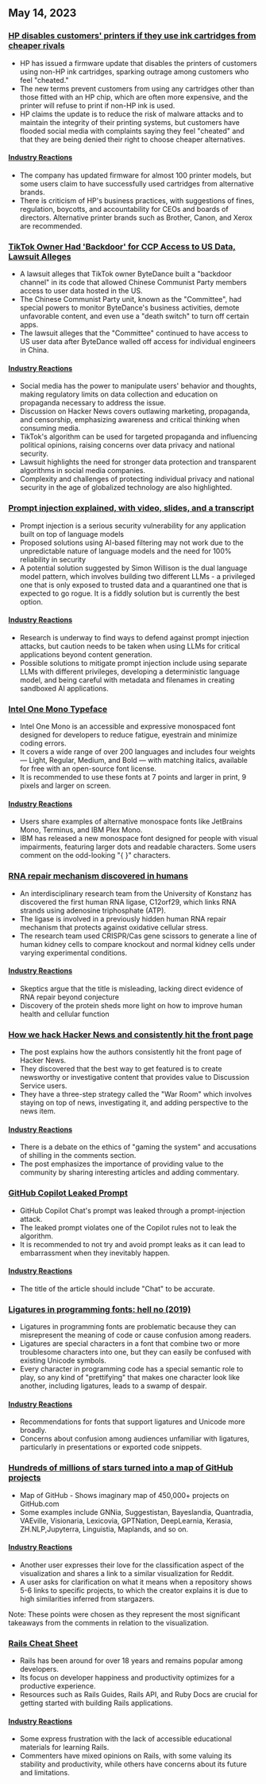 

<CallToAction />

<Steps>

## May 14, 2023

### [HP disables customers' printers if they use ink cartridges from cheaper rivals](https://www.telegraph.co.uk/money/consumer-affairs/hp-printers-computers-ink-cartridges-rivals/)

- HP has issued a firmware update that disables the printers of customers using non-HP ink cartridges, sparking outrage among customers who feel "cheated."
- The new terms prevent customers from using any cartridges other than those fitted with an HP chip, which are often more expensive, and the printer will refuse to print if non-HP ink is used.
- HP claims the update is to reduce the risk of malware attacks and to maintain the integrity of their printing systems, but customers have flooded social media with complaints saying they feel "cheated" and that they are being denied their right to choose cheaper alternatives.

#### [Industry Reactions](http://news.ycombinator.com/item?id=35930518)

- The company has updated firmware for almost 100 printer models, but some users claim to have successfully used cartridges from alternative brands.
- There is criticism of HP's business practices, with suggestions of fines, regulation, boycotts, and accountability for CEOs and boards of directors. Alternative printer brands such as Brother, Canon, and Xerox are recommended.

### [TikTok Owner Had 'Backdoor' for CCP Access to US Data, Lawsuit Alleges](https://www.businessinsider.com/new-lawsuit-alleges-tiktok-owner-let-ccp-access-user-data-2023-5)

- A lawsuit alleges that TikTok owner ByteDance built a "backdoor channel" in its code that allowed Chinese Communist Party members access to user data hosted in the US.
- The Chinese Communist Party unit, known as the "Committee", had special powers to monitor ByteDance's business activities, demote unfavorable content, and even use a "death switch" to turn off certain apps.
- The lawsuit alleges that the "Committee" continued to have access to US user data after ByteDance walled off access for individual engineers in China.

#### [Industry Reactions](http://news.ycombinator.com/item?id=35929348)

- Social media has the power to manipulate users' behavior and thoughts, making regulatory limits on data collection and education on propaganda necessary to address the issue.
- Discussion on Hacker News covers outlawing marketing, propaganda, and censorship, emphasizing awareness and critical thinking when consuming media.
- TikTok's algorithm can be used for targeted propaganda and influencing political opinions, raising concerns over data privacy and national security.
- Lawsuit highlights the need for stronger data protection and transparent algorithms in social media companies.
- Complexity and challenges of protecting individual privacy and national security in the age of globalized technology are also highlighted.

### [Prompt injection explained, with video, slides, and a transcript](https://simonwillison.net/2023/May/2/prompt-injection-explained/)

- Prompt injection is a serious security vulnerability for any application built on top of language models
- Proposed solutions using AI-based filtering may not work due to the unpredictable nature of language models and the need for 100% reliability in security
- A potential solution suggested by Simon Willison is the dual language model pattern, which involves building two different LLMs - a privileged one that is only exposed to trusted data and a quarantined one that is expected to go rogue. It is a fiddly solution but is currently the best option.

#### [Industry Reactions](http://news.ycombinator.com/item?id=35929122)

- Research is underway to find ways to defend against prompt injection attacks, but caution needs to be taken when using LLMs for critical applications beyond content generation.
- Possible solutions to mitigate prompt injection include using separate LLMs with different privileges, developing a deterministic language model, and being careful with metadata and filenames in creating sandboxed AI applications.

### [Intel One Mono Typeface](https://github.com/intel/intel-one-mono)

- Intel One Mono is an accessible and expressive monospaced font designed for developers to reduce fatigue, eyestrain and minimize coding errors.
- It covers a wide range of over 200 languages and includes four weights — Light, Regular, Medium, and Bold — with matching italics, available for free with an open-source font license.
- It is recommended to use these fonts at 7 points and larger in print, 9 pixels and larger on screen.

#### [Industry Reactions](http://news.ycombinator.com/item?id=35925124)

- Users share examples of alternative monospace fonts like JetBrains Mono, Terminus, and IBM Plex Mono.
- IBM has released a new monospace font designed for people with visual impairments, featuring larger dots and readable characters. Some users comment on the odd-looking "{ }" characters.

### [RNA repair mechanism discovered in humans](https://phys.org/news/2023-04-hidden-rna-mechanism-humans.html)

- An interdisciplinary research team from the University of Konstanz has discovered the first human RNA ligase, C12orf29, which links RNA strands using adenosine triphosphate (ATP).
- The ligase is involved in a previously hidden human RNA repair mechanism that protects against oxidative cellular stress.
- The research team used CRISPR/Cas gene scissors to generate a line of human kidney cells to compare knockout and normal kidney cells under varying experimental conditions.

#### [Industry Reactions](http://news.ycombinator.com/item?id=35924495)

- Skeptics argue that the title is misleading, lacking direct evidence of RNA repair beyond conjecture
- Discovery of the protein sheds more light on how to improve human health and cellular function

### [How we hack Hacker News and consistently hit the front page](https://www.indiehackers.com/post/how-to-hack-hacker-news-and-consistently-hit-the-front-page-56b4a04e12)

- The post explains how the authors consistently hit the front page of Hacker News.
- They discovered that the best way to get featured is to create newsworthy or investigative content that provides value to Discussion Service users.
- They have a three-step strategy called the "War Room" which involves staying on top of news, investigating it, and adding perspective to the news item.

#### [Industry Reactions](http://news.ycombinator.com/item?id=35929794)

- There is a debate on the ethics of "gaming the system" and accusations of shilling in the comments section.
- The post emphasizes the importance of providing value to the community by sharing interesting articles and adding commentary.

### [GitHub Copilot Leaked Prompt](https://simonwillison.net/2023/May/12/github-copilot-chat-leaked-prompt/)

- GitHub Copilot Chat's prompt was leaked through a prompt-injection attack.
- The leaked prompt violates one of the Copilot rules not to leak the algorithm.
- It is recommended to not try and avoid prompt leaks as it can lead to embarrassment when they inevitably happen.

#### [Industry Reactions](http://news.ycombinator.com/item?id=35924293)

- The title of the article should include "Chat" to be accurate.

### [Ligatures in programming fonts: hell no (2019)](https://practicaltypography.com/ligatures-in-programming-fonts-hell-no.html)

- Ligatures in programming fonts are problematic because they can misrepresent the meaning of code or cause confusion among readers.
- Ligatures are special characters in a font that combine two or more troublesome characters into one, but they can easily be confused with existing Unicode symbols.
- Every character in programming code has a special semantic role to play, so any kind of "prettifying" that makes one character look like another, including ligatures, leads to a swamp of despair.

#### [Industry Reactions](http://news.ycombinator.com/item?id=35925821)

- Recommendations for fonts that support ligatures and Unicode more broadly.
- Concerns about confusion among audiences unfamiliar with ligatures, particularly in presentations or exported code snippets.

### [Hundreds of millions of stars turned into a map of GitHub projects](https://anvaka.github.io/map-of-github/)

- Map of GitHub - Shows imaginary map of 450,000+ projects on GitHub.com
- Some examples include GNNia, Suggestistan, Bayeslandia, Quantradia, VAEville, Visionaria, Lexicovia, GPTNation, DeepLearnia, Kerasia, ZH.NLP,Jupyterra, Linguistia, Maplands, and so on.

#### [Industry Reactions](http://news.ycombinator.com/item?id=35931402)

- Another user expresses their love for the classification aspect of the visualization and shares a link to a similar visualization for Reddit.
- A user asks for clarification on what it means when a repository shows 5-6 links to specific projects, to which the creator explains it is due to high similarities inferred from stargazers.

Note: These points were chosen as they represent the most significant takeaways from the comments in relation to the visualization.

### [Rails Cheat Sheet](https://fly.io/ruby-dispatch/welcome-to-rails-cheat-sheet/)

- Rails has been around for over 18 years and remains popular among developers.
- Its focus on developer happiness and productivity optimizes for a productive experience.
- Resources such as Rails Guides, Rails API, and Ruby Docs are crucial for getting started with building Rails applications.

#### [Industry Reactions](http://news.ycombinator.com/item?id=35927813)

- Some express frustration with the lack of accessible educational materials for learning Rails.
- Commenters have mixed opinions on Rails, with some valuing its stability and productivity, while others have concerns about its future and limitations.

</Steps>
